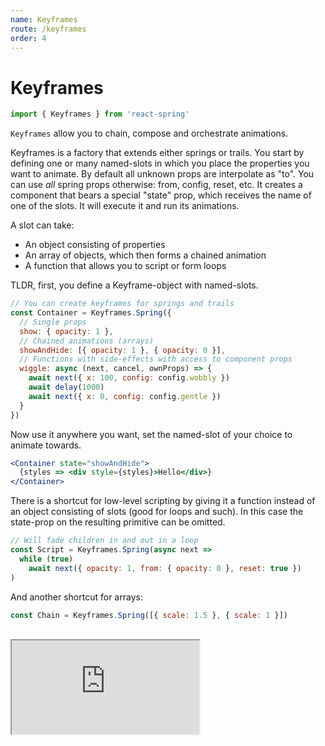 ```yaml
---
name: Keyframes
route: /keyframes
order: 4
---
```



# Keyframes

```jsx
import { Keyframes } from 'react-spring'
```

<p>
  <code>Keyframes</code> allow you to chain, compose and orchestrate animations.
</p>
<p>
  <span className="highlight">Keyframes is a factory that extends either springs or trails.</span> You start by defining one or many named-slots in which you place the properties you want to animate. By default all unknown props are interpolate as "to". You can use <i>all</i> spring props otherwise: from, config, reset, etc. It creates a component that bears a special "state" prop, which receives the name of one of the slots. It will execute it and run its animations.
</p>
<p>
  A slot can take:

  <ul>
    <li>An object consisting of properties</li>
    <li>An array of objects, which then forms a chained animation</li>
    <li>A function that allows you to script or form loops</li>
  </ul>
</p>

TLDR, first, you define a Keyframe-object with named-slots.

```jsx
// You can create keyframes for springs and trails
const Container = Keyframes.Spring({
  // Single props
  show: { opacity: 1 },
  // Chained animations (arrays)
  showAndHide: [{ opacity: 1 }, { opacity: 0 }],
  // Functions with side-effects with access to component props
  wiggle: async (next, cancel, ownProps) => {
    await next({ x: 100, config: config.wobbly })
    await delay(1000)
    await next({ x: 0, config: config.gentle })
  }
})
```

Now use it anywhere you want, set the named-slot of your choice to animate towards.

```jsx
<Container state="showAndHide">
  {styles => <div style={styles}>Hello</div>}
</Container>
```

There is a shortcut for low-level scripting by giving it a function instead of an object consisting of slots (good for loops and such). In this case the state-prop on the resulting primitive can be omitted.

```jsx
// Will fade children in and out in a loop
const Script = Keyframes.Spring(async next =>
  while (true)
    await next({ opacity: 1, from: { opacity: 0 }, reset: true })
)
```

And another shortcut for arrays:

```jsx
const Chain = Keyframes.Spring([{ scale: 1.5 }, { scale: 1 }])
```

<br />

<iframe
  src="https://codesandbox.io/embed/vjmmp7xl10?fontsize=13&editorsize=60&hidenavigation=1&codemirror=1&module=%2Fsrc%2FDemo.js"
  style={{ width: '100%', height: 500, border: 0, borderRadius: 4, overflow: 'hidden' }}
  sandbox="allow-modals allow-forms allow-popups allow-scripts allow-same-origin" />

## Props

<p>
  <span className="highlight">The resulting component accepts <i>all</i> spring properties</span>: native, from, immediate, onRest, and so on.
</p>

<PropsTable of={KeyframesMock} />
